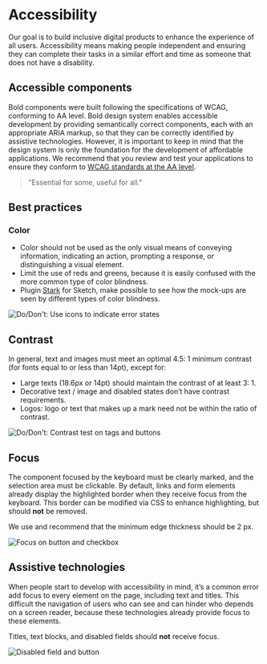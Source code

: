 # Accessibility

Our goal is to build inclusive digital products to enhance the experience of all users. Accessibility means making people independent and ensuring they can complete their tasks in a similar effort and time as someone that does not have a disability.

## Accessible components

Bold components were built following the specifications of WCAG, conforming to AA level. Bold design system enables accessible development by providing semantically correct components, each with an appropriate ARIA markup, so that they can be correctly identified by assistive technologies. However, it is important to keep in mind that the design system is only the foundation for the development of affordable applications. We recommend that you review and test your applications to ensure they conform to [WCAG standards at the AA level](https://www.w3.org/TR/WCAG20/#conformance).

> "Essential for some, useful for all."

## Best practices

### Color

- Color should not be used as the only visual means of conveying information, indicating an action, prompting a response, or distinguishing a visual element.
- Limit the use of reds and greens, because it is easily confused with the more common type of color blindness.
- Plugin [Stark](https://www.getstark.co/) for Sketch, make possible to see how the mock-ups are seen by different types of color blindness.

![Do/Don't: Use icons to indicate error states](/static/image/accessibility-color.svg)

## Contrast

In general, text and images must meet an optimal 4.5: 1 minimum contrast (for fonts equal to or less than 14pt), except for:

- Large texts (18.6px or 14pt) should maintain the contrast of at least 3: 1.
- Decorative text / image and disabled states don’t have contrast requirements.
- Logos: logo or text that makes up a mark need not be within the ratio of contrast.

![Do/Don't: Contrast test on tags and buttons](/static/image/accessibility-contrast.svg)

## Focus

The component focused by the keyboard must be clearly marked, and the selection area must be clickable. By default, links and form elements already display the highlighted border when they receive focus from the keyboard. This border can be modified via CSS to enhance highlighting, but should **not** be removed.

We use and recommend that the minimum edge thickness should be 2 px.

![Focus on button and checkbox](/static/image/accessibility-focus.svg)

## Assistive technologies

When people start to develop with accessibility in mind, it’s a common error add focus to every element on the page, including text and titles. This difficult the navigation of users who can see and can hinder who depends on a screen reader, because these technologies already provide focus to these elements.

Titles, text blocks, and disabled fields should **not** receive focus.

![Disabled field and button](/static/image/accessibility-assistivetech.svg)
